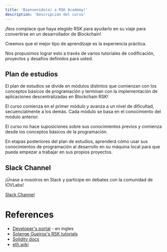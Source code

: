 ---
title: 'Bienvenido(a) a RSK Academy!'
description: 'Descripción del curso'
---

¡Nos complace que haya elegido RSK para ayudarlo en su viaje para convertirse en un desarrollador de Blockchain!

Creemos que el mejor tipo de aprendizaje es la experiencia práctica.

Nos propusimos lograr esto a través de varios tutoriales de codificación, proyectos y desafíos definidos para usted.

## Plan de estudios

El plan de estudios se divide en
módulos distintos que comienzan con los conceptos básicos de programación
y terminan con la implementación de aplicaciones descentralizadas en Blockchain RSK!

El curso comienza en el primer módulo y avanza a un nivel de dificultad, secuencialmente a los demás.
Cada módulo se basa en el conocimiento del módulo anterior.

El curso no hace suposiciones sobre sus conocimientos previos y comienza desde los conceptos básicos de la programación.

En etapas posteriores del plan de estudios,
aprenderá cómo usar sus conocimientos de programación al desarrollo en su máquina local para que pueda empezar a trabajar en sus propios proyectos.

## Slack Channel

¡Únase a nosotros en Slack y participe en debates con la comunidad de IOVLabs!

[Slack Channel](https://developers.rsk.co/slack)

# References

- [Developer's portal](https://developers.rsk.co/) - en ingles
- [Solange Gueiros's RSK tutorials](https://rsk.solange.dev/)
- [Solidity docs](https://docs.soliditylang.org/)
- [eth.wiki](https://eth.wiki/)


